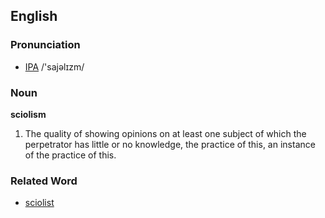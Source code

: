 ==English==
===Pronunciation===
*[[IPA]] /'sajəlɪzm/

===Noun===
'''sciolism'''
# The quality of showing opinions on at least one subject of which the perpetrator has little or no knowledge, the practice of this, an instance of the practice of this.
===Related Word===
*[[sciolist]]